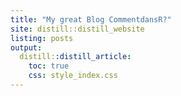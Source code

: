 ```yaml
---
title: "My great Blog CommentdansR?"
site: distill::distill_website
listing: posts
output: 
  distill::distill_article:
    toc: true
    css: style_index.css
---
```

